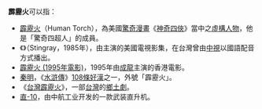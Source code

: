 '''霹靂火'''可以指：
*[[霹靂火|霹靂火]]（Human Torch），為美國[[驚奇漫畫|驚奇漫畫]]《[[神奇四俠|神奇四俠]]》當中之[[虛構人物|虛構人物]]，他是「驚奇四超人」的成員。
*《{{link-en|霹靂火(1985年美國影集)|Stingray (1985 TV series)|霹靂火}}》（Stingray，1985年），由{{tsl|en|Nick Mancuso|尼克‧曼庫索}}主演的美國電視影集，在台灣曾由[[中視|中視]]以國語配音方式播出。
*[[霹靂火_(1995年電影)|霹靂火 (1995年電影)]]，1995年由[[成龍|成龍]]主演的香港電影。
*[[秦明|秦明]]，《[[水滸傳|水滸傳]]》[[一百單八將|108條好漢]]之一，外號「霹靂火」。
*《[[台灣霹靂火|台灣霹靂火]]》，一部[[台灣|台灣]]的[[鄉土劇|鄉土劇]]。
*[[直-10|直-10]]，由中航工业开发的一款武装直升机。

{{消歧義|cat=三字消歧义}}